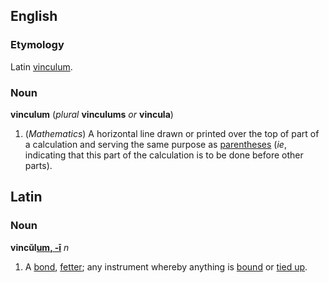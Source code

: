 ==English==
===Etymology===
Latin [[#Latin|vinculum]].
===Noun===
'''vinculum''' (''plural'' '''vinculums''' ''or'' '''vincula''')
{{wikipedia}} 
#(''Mathematics'') A horizontal line drawn or printed over the top of part of a calculation and serving the same purpose as [[parentheses]] (''ie'', indicating that this part of the calculation is to be done before other parts).

==Latin==
===Noun===
'''vincŭl[[Wiktionary Appendix:Latin second declension|um, -ī]]''' ''n''
# A [[bond]], [[fetter]]; any instrument whereby anything is [[bind|bound]] or [[tie up|tied up]].